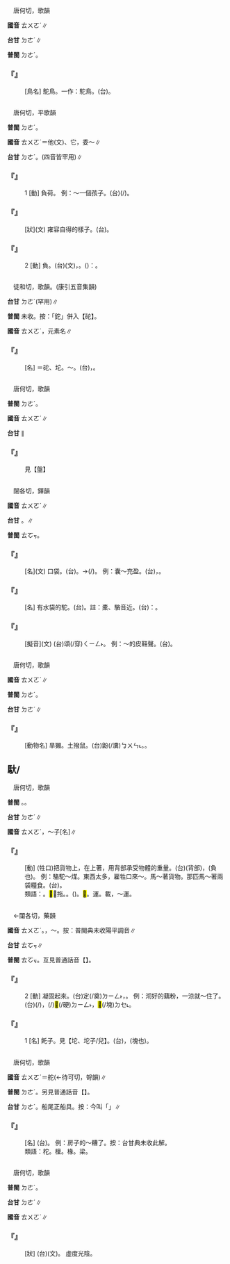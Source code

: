 
=={{ruby|鴕|ㄊㄨㄛˊ}}==

　唐何切，歌韻

'''國音''' <rt>ㄊㄨㄛˊ</rt>∥

'''台甘''' <rt>ㄉㄜˊ</rt>∥

'''普閩''' <rt>ㄉㄜˊ</rt>。

    

==='''『{{ruby|鴕|ㄊㄨㄛˊ}}』'''===
: [鳥名] 鴕鳥。一作：駝鳥。(台){{ruby|駱|ㄌㆦㆶ ͘}}{{ruby|駝|ㄉㄜˊ}}{{ruby|鳥|ㄐㄧㄠˋ}}。
    

=={{ruby|佗|ㄊㄨㄛˊ}}==

　唐何切，平歌韻

'''普閩''' <rt>ㄉㄜˊ</rt>{{ruby|、|ㄊㄜˊ}}。

'''國音''' <rt>ㄊㄨㄛˊ</rt>{{ruby|。|ㄊㄨㄛ}}＝他(文)、它{{ruby|。|ㄧˊ}}，委～∥

'''台甘''' <rt>ㄉㄜˊ</rt>{{ruby|。|ㄊㄜ˪/ㄊㄜ˫}}{{ruby|。|ㄧˊ}}。(四音皆罕用)∥

    

==='''『{{ruby|佗|ㄊㄨㄛˊ}}』'''===
:1  [動] 負荷。 例：～一個孩子。(台){{ruby|負|ㆮ˫}}(/{{ruby|鞅|ㄧㄤ˫}}){{ruby|一|ㄐㄧㆵ ͘}}{{ruby|個|ㆤˊ}}{{ruby|<mark>&#xffb51;</mark>|ㆣㄧㄣˊ}}{{ruby|仔|ㄚ}}。
    

==='''『{{ruby|佗|ㄊㄨㄛˊ}}{{ruby|佗|ㄊㄨㄛˊ}}』'''===
: [狀](文) 雍容自得的樣子。(台){{ruby|得|ㄉㄧㆤㆶ}}{{ruby|意|ㄧ˪}}{{ruby|揚|ㄧㄤˊ}}{{ruby|氣|ㄎㄧ˪}}{{ruby|丌|ㆤ}}{{ruby|款|ㄎㄨㄢˋ}}。
    

==='''『{{ruby|佗|ㄊㄨㄛˊ}}』'''===
:2  [動] 負{{ruby|荷|ㄏㄜˋ}}。(台){{ruby|背|ㄅㄨㆤ˫}}{{ruby|負|ㄏㄨ˫}}(文)，{{ruby|人|ㄌㄤˊ}}{{ruby|佩|ㄆㆮ˫}}{{ruby|物|ㄇㄧㆷ ͘/ㄇㆭㆷ ͘}}{{ruby|件|ㄍㄧㆩ˫}}。({{ruby|牛|ㆣㄨˊ}}{{ruby|馬|ㆠㆤˋ}}){{ruby|佩|ㄆㆮ˫}}{{ruby|物|ㄇㄧㆷ ͘/ㄇㆭㆷ ͘}}{{ruby|叫|ㄍㄧㄜ˪}}{{ruby|作|ㄗㄜ˪}}：{{ruby|馱|ㄉㄜˊ}}。
    

=={{ruby|鉈|ㄊㄨㄛˊ}}==

　徒和切，歌韻。(康引五音集韻)

'''台甘''' <rt>ㄉㄜˊ</rt>{{ruby|。|ㄒㄧㄚˊ}}(罕用)∥

'''普閩''' 未收。按：「鉈」併入【砣】。

'''國音''' <rt>ㄊㄨㄛˊ</rt>{{ruby|。|ㄊㄚ}}，元素名∥

    

==='''『{{ruby|鉈|ㄊㄨㄛˊ}}』'''===
: [名] ＝砣、坨。{{ruby|稱|ㄔㄥˋ}}～。(台){{ruby|鉈|ㄉㄜˊ}}，{{ruby|砣|ㄉㄜˊ}}{{ruby|子|ㄐㄧˋ}}。
    

=={{ruby|<mark>&#xf91c6;</mark>|ㄊㄨㄛˊ}}==

　唐何切，歌韻

'''普閩''' <rt>ㄉㄜˊ</rt>。

'''國音''' <rt>ㄊㄨㄛˊ</rt>∥

'''台甘''' {{ruby|(文)|ㄉㄜˊ}}{{ruby|。|ㄊㄜˊ}}∥

    

==='''『{{ruby|盤|ㄆㄢˊ}}{{ruby|<mark>&#xf91c6;</mark>|ㄊㄨㄛˊ}}』'''===
:  見【盤】
:
    

=={{ruby|橐|ㄊㄨㄛˊ}}==

　闥各切，鐸韻

'''國音''' <rt>ㄊㄨㄛˊ</rt>∥

'''台甘''' {{ruby|(文)|ㄊㆦㆶ}}。{{ruby|(語)|ㄌㄚㆶ}}{{ruby|、|ㄌㆦㆶ}}∥

'''普閩''' <rt>ㄊㆦㆶ</rt>。

    

==='''『{{ruby|橐|ㄊㄨㄛˊ}}』'''===
: [名](文) 口袋。(台){{ruby|袋|ㄉㆤ˫}}{{ruby|仔|ㄚ}}。→{{ruby|橐|ㄌㄚㆶ}}{{ruby|袋|ㄉㆤ˫}}{{ruby|仔|ㄚ}}(/{{ruby|衫|ㄙㆩ}}{{ruby|仔|ㄚ}}{{ruby|袋|ㄉㆤ˫}})。 例：囊～充盈。(台){{ruby|橐|ㄌㄚㆶ}}{{ruby|袋|ㄉㆤ˫}}{{ruby|仔|ㄚ}}{{ruby|飽|ㄅㄚˋ}}{{ruby|飽|ㄅㄚˋ}}，{{ruby|飽|ㄅㄚˋ}}{{ruby|肚|ㄉㆦ˫}}{{ruby|飽|ㄅㄚˋ}}{{ruby|肚|ㄉㆦ˫}}{{ruby|咧|ㄌㆤ˪}}。
    

==='''『{{ruby|橐|ㄊㄨㄛˊ}}{{ruby|駝|ㄊㄨㄛˊ}}』'''===
: [名] 有水袋的駝。(台){{ruby|駱|ㄌㆦㆶ ͘}}{{ruby|駝|ㄉㄜˊ}}。註：橐、駱音近。(台){{ruby|比|ㄅㄧˋ}}{{ruby|喻|ㆡㄨ˫/ㄌㄨ˫}}：{{ruby|蹺|ㄎㄧㄠ}}{{ruby|痀|ㄍㄨ}}{{ruby|丌|ㆤ}}{{ruby|人|ㄌㄤˊ}}。
    

==='''『{{ruby|橐|ㄊㄨㄛˊ}}{{ruby|橐|ㄊㄨㄛˊ}}』'''===
: [擬音](文) (台)頌(/穿)<rt>ㄑㄧㄥ˫</rt>{{ruby|鞋|ㄨㆤˊ/ㆤˊ}}{{ruby|行|ㄍㄧㆩˊ}}{{ruby|路|ㄌㆦ˫}}{{ruby|丌|ㆤ}}{{ruby|聲|ㄒㄧㆩ}}。 例：～的皮鞋聲。(台){{ruby|皮|ㄆㄨㆤˊ/ㄆㆤˊ}}{{ruby|鞋|ㄨㆤˊ/ㆤˊ}}{{ruby|聲|ㄒㄧㆩ}}{{ruby|硞|ㄎㆦㆶ ͘}}{{ruby|硞|ㄎㆦㆶ ͘}}{{ruby|叫|ㄍㄧㄜ˪}}。
    

=={{ruby|<mark>&#xf8f5b;</mark>|ㄊㄨㄛˊ}}==

　唐何切，歌韻

'''國音''' <rt>ㄊㄨㄛˊ</rt>∥

'''普閩''' <rt>ㄉㄜˊ</rt>。

'''台甘''' <rt>ㄉㄜˊ</rt>∥

    

==='''『{{ruby|<mark>&#xf8f5b;</mark>|ㄊㄨㄛˊ}}{{ruby|鼥|ㄅㄚˊ}}』'''===
: [動物名] 旱獺。土撥鼠。(台)鼢(/瀵)<rt>ㆠㄨㄣ˪</rt>{{ruby|鼠|ㄑㄧˋ/ㄘㄨˋ}}。{{ruby|錢|ㄐㆪˊ}}{{ruby|鼠|ㄘㄨˋ/ㄑㄧˋ}}。
    

==馱/{{ruby|<mark>&#xf9fd7;</mark>|ㄊㄨㄛˊ}}==

　唐何切，歌韻

'''普閩''' {{ruby|(文)|ㄉㄜˊ}}。{{ruby|(白)|ㄉㄨㄚˊ}}。

'''台甘''' <rt>ㄉㄜˊ</rt>∥

'''國音''' <rt>ㄊㄨㄛˊ</rt>{{ruby|。|ㄉㄨㄛˋ}}，～子[名]∥

    

==='''『{{ruby|馱|ㄊㄨㄛˊ}}』'''===
: [動] (牲口)把貨物{{ruby|背|ㄅㄟ}}上，在{{ruby|背|ㄅㄟˋ}}上{{ruby|背|ㄅㄟ}}著，用背部承受物體的重量。(台){{ruby|指|ㄍㄧˋ/ㄐㄧˋ}}{{ruby|牛|ㆣㄨˊ}}{{ruby|馬|ㆠㆤˋ}}{{ruby|用|ㄧㄥ˫/ㄧㆲ˫}}{{ruby|骹|ㄎㄚ}}{{ruby|脊|ㄐㄧㄚㆷ}}(背部){{ruby|載|ㄗㄞˋ}}{{ruby|物|ㄇㆭㆷ ͘/ㄇㄧㆷ ͘}}，{{ruby|佩|ㄆㆮ˫}}(負也){{ruby|咧|ㄌㆤ˪}}。 例：駱駝～煤。東西太多，雇牲口來～。馬～著貨物。那匹馬～著兩袋糧食。(台){{ruby|<mark>&#xf8fbe;</mark>|ㄏㄧㆵ}}{{ruby|匹|ㄆㄧㆵ}}{{ruby|馬|ㆠㆤˋ}}{{ruby|載|ㄗㄞˋ}}{{ruby|著|ㄉㄧㄜㆷ ͘}}{{ruby|兩|ㄋㆭ˫}}{{ruby|袋|ㄉㆤ˫}}{{ruby|糧|ㄋㄧㄨˊ}}{{ruby|食|ㄒㄧㆵ ͘}}。
:類語：{{ruby|馱|ㄊㄨㄛˊ}}。<mark>&#xffea2;</mark>＝拖。{{ruby|背|ㄅㄟ}}。{{ruby|扛|ㄍㄤ}}({{ruby|/|ㄎㄤˊ}})。<mark>&#xf8e5e;</mark>。運。載，～運。
:
    

=={{ruby|飥|ㄊㄨㄛˊ}}==

　←闥各切，藥韻{{ruby|＝|ㄊㄨㄛ}}

'''國音''' <rt>ㄊㄨㄛˊ</rt>。{{ruby|(文)|ㄊㄨㄛ}}，{{ruby|餺|ㄅㄛˊ}}～。按：普閩典未收陽平調音∥

'''台甘''' <rt>ㄊㆦㆶ</rt>∥

'''普閩''' <rt>ㄊㆦㆶ</rt>。互見普通話音【{{ruby|餺|ㄅㄛˊ}}{{ruby|飥|ㄊㄨㄛ}}】。

    

==='''『{{ruby|飥|ㄊㄨㄛˊ}}』'''===
:2  [動] 凝固起來。(台){{ruby|<mark>&#xf9069;</mark>|ㄍㄧㄢ}}定(/奠)<rt>ㄉㄧㄥ˫</rt>，{{ruby|<mark>&#xf9069;</mark>|ㄍㄧㄢ}}{{ruby|歸|ㄍㄨㄧ}}{{ruby|丸|ㄨㄢˊ}}。 例：沏好的藕粉，一涼就～住了。(台){{ruby|泡|ㄆㄠ˪}}(/{{ruby|沖|ㄑㄧㆲ}}){{ruby|起|·ㄎㄧˋ}}{{ruby|來|·ㄌㄞˊ}}{{ruby|丌|ㆤ}}{{ruby|藕|ㄫㄠ˫}}{{ruby|粉|ㄏㄨㄣˋ}}，{{ruby|冷|ㄌㄧㄥˋ}}{{ruby|去|ㄎㄧ˪}}{{ruby|著|ㄉㄧㄜㆷ}}(/{{ruby|都|ㄉㄜ˫}}){{ruby|堅|ㄍㄧㄢ}}<mark>&#xf9557;</mark>(/硬)<rt>ㄉㄧㄥ˫</rt>，{{ruby|堅|ㄍㄧㄢ}}{{ruby|歸|ㄍㄨㄧ}}<mark>&#xf9270;</mark>(/塊)<rt>ㄉㆤ˪</rt>。
    

==='''『{{ruby|飥|ㄊㄨㄛˊ}}』'''===
:1  [名] 飥子。見【坨、坨子/兒】。(台){{ruby|堅|ㄍㄧㄢ}}{{ruby|歸|ㄍㄨㄧ}}{{ruby|丸|ㄨㄢˊ}}，{{ruby|歸|ㄍㄨㄧ}}{{ruby|<mark>&#xf9270;</mark>|ㄉㆤ˪}}(塊也){{ruby|丌|ㆤ}}{{ruby|食|ㄒㄧㆵ ͘}}{{ruby|物|ㆠㄨㆵ ͘}}。
    

=={{ruby|柁|ㄊㄨㄛˊ}}==

　唐何切，歌韻

'''國音''' <rt>ㄊㄨㄛˊ</rt>{{ruby|。|ㄉㄨㄛˋ}}＝舵(←待可切，哿韻)∥

'''普閩''' <rt>ㄉㄜˊ</rt>。另見普通話音【{{ruby|柁|ㄉㄨㄛˋ}}】。

'''台甘''' <rt>ㄉㄜˊ</rt>。船尾正船具。按：今叫「{{ruby|舵|ㄉㄨㄚ˫}}」∥

    

==='''『{{ruby|柁|ㄊㄨㄛˊ}}』'''===
: [名] (台){{ruby|厝|ㄘㄨ˪}}{{ruby|丌|ㆤ}}{{ruby|大|ㄉㄨㄚ˫}}{{ruby|橫|ㄏㄨㆮˊ/ㄏㄨㆪˊ}}{{ruby|梁|ㄋㄧㄨˊ}}。 例：房子的～糟了。按：台甘典未收此解。
:類語：柁。檁。椽。梁。
:
    

=={{ruby|跎|ㄊㄨㄛˊ}}==

　唐何切，歌韻

'''普閩''' <rt>ㄉㄜˊ</rt>。

'''台甘''' <rt>ㄉㄜˊ</rt>∥

'''國音''' <rt>ㄊㄨㄛˊ</rt>∥

    

==='''『{{ruby|蹉|ㄘㄨㄛ}}{{ruby|跎|ㄊㄨㄛˊ}}』'''===
: [狀] (台)(文){{ruby|蹉|ㄘㄜ}}{{ruby|跎|ㄉㄜˊ}}。 虛度光陰。
    
